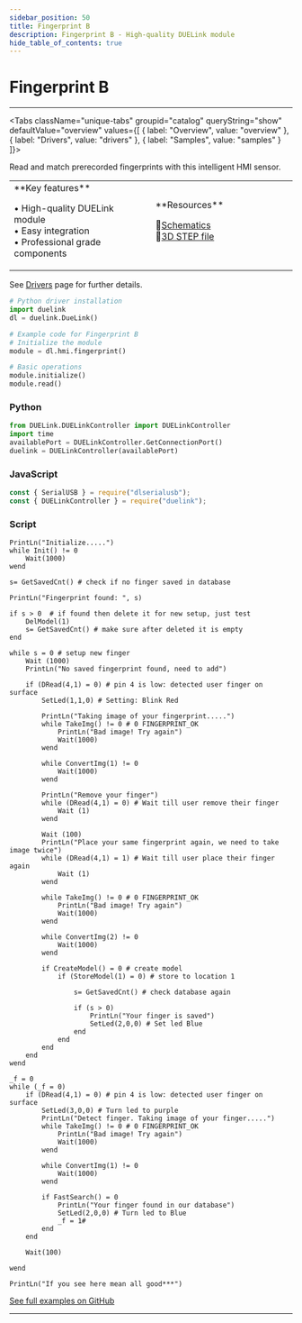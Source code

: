 ```yaml
---
sidebar_position: 50
title: Fingerprint B
description: Fingerprint B - High-quality DUELink module
hide_table_of_contents: true
---
```



# Fingerprint B

<ImageSection 
  product="hifingerprint-b"
  tagline="Biometric Fingerprint Detector"
/>

---

<Tabs className="unique-tabs" groupid="catalog" queryString="show" defaultValue="overview"
  values={[
    {
        label: "Overview",
        value: "overview"
    },
    {
        label: "Drivers",
        value: "drivers"
    },
    {
        label: "Samples",
        value: "samples"
    }
]}>

<TabItem value="overview">

Read and match prerecorded fingerprints with this intelligent HMI sensor.

<table><td width='50%'>
**Key features**

• High-quality DUELink module<br/>
• Easy integration<br/>
• Professional grade components<br/>

</td><td width='50%'>
**Resources**
 
📄[Schematics](/sch/gdl-hifingerprint-b.pdf)<br/>
🔩[3D STEP file](/3d/gdl-hifingerprint-b.step)<br/>
</td></table>

</TabItem>

<TabItem value="drivers">

See [Drivers](/docs/engine/drivers) page for further details.

```python
# Python driver installation
import duelink
dl = duelink.DueLink()

# Example code for Fingerprint B
# Initialize the module
module = dl.hmi.fingerprint()

# Basic operations
module.initialize()
module.read()
```

</TabItem>

<TabItem value="samples">

### Python

```python
from DUELink.DUELinkController import DUELinkController
import time
availablePort = DUELinkController.GetConnectionPort()
duelink = DUELinkController(availablePort)
```

### JavaScript

```javascript
const { SerialUSB } = require("dlserialusb");
const { DUELinkController } = require("duelink");
```

### Script

```basic
PrintLn("Initialize.....")
while Init() != 0
    Wait(1000)
wend

s= GetSavedCnt() # check if no finger saved in database

PrintLn("Fingerprint found: ", s)

if s > 0  # if found then delete it for new setup, just test
    DelModel(1)
    s= GetSavedCnt() # make sure after deleted it is empty
end

while s = 0 # setup new finger
    Wait (1000)
    PrintLn("No saved fingerprint found, need to add")
    
    if (DRead(4,1) = 0) # pin 4 is low: detected user finger on surface
        SetLed(1,1,0) # Setting: Blink Red
        
        PrintLn("Taking image of your fingerprint.....")
        while TakeImg() != 0 # 0 FINGERPRINT_OK 
            PrintLn("Bad image! Try again") 
            Wait(1000)
        wend

        while ConvertImg(1) != 0
            Wait(1000)
        wend
        
        PrintLn("Remove your finger")
        while (DRead(4,1) = 0) # Wait till user remove their finger
            Wait (1)
        wend
        
        Wait (100)
        PrintLn("Place your same fingerprint again, we need to take image twice")
        while (DRead(4,1) = 1) # Wait till user place their finger again
            Wait (1)
        wend
        
        while TakeImg() != 0 # 0 FINGERPRINT_OK 
            PrintLn("Bad image! Try again") 
            Wait(1000)
        wend
        
        while ConvertImg(2) != 0
            Wait(1000)
        wend
        
        if CreateModel() = 0 # create model
            if (StoreModel(1) = 0) # store to location 1

                s= GetSavedCnt() # check database again
                
                if (s > 0) 
                    PrintLn("Your finger is saved")
                    SetLed(2,0,0) # Set led Blue
                end
            end
        end
    end
wend

_f = 0
while (_f = 0)    
    if (DRead(4,1) = 0) # pin 4 is low: detected user finger on surface
        SetLed(3,0,0) # Turn led to purple
        PrintLn("Detect finger. Taking image of your finger.....")
        while TakeImg() != 0 # 0 FINGERPRINT_OK 
            PrintLn("Bad image! Try again") 
            Wait(1000)
        wend
        
        while ConvertImg(1) != 0
            Wait(1000)
        wend
        
        if FastSearch() = 0
            PrintLn("Your finger found in our database") 
            SetLed(2,0,0) # Turn led to Blue
            _f = 1# 
        end
    end
    
    Wait(100)
    
wend

PrintLn("If you see here mean all good***") 

```

[See full examples on GitHub](https://github.com/ghi-electronics/duelink-website/tree/main/static/code/samples)

</TabItem>

</Tabs>

---

<OrderSection
    product="DUELink Fingerprint B"
    partnumber="GDL-HIFINGERPRINT-B"
    price="$19.99"
/>
